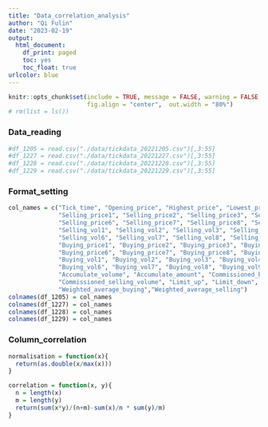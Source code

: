 ```yaml
---
title: "Data_correlation_analysis"
author: "Qi Fulin"
date: "2023-02-19"
output:
  html_document:
    df_print: paged
    toc: yes
    toc_float: true
urlcolor: blue
---
```


```r
knitr::opts_chunk$set(include = TRUE, message = FALSE, warning = FALSE, 
                      fig.align = "center",  out.width = "80%")
# rm(list = ls())
```

### Data_reading

```r
#df_1205 = read.csv("./data/tickdata_20221205.csv")[,3:55]
#df_1227 = read.csv("./data/tickdata_20221227.csv")[,3:55]
#df_1228 = read.csv("./data/tickdata_20221228.csv")[,3:55]
#df_1229 = read.csv("./data/tickdata_20221229.csv")[,3:55]
```

### Format_setting

```r
col_names = c("Tick_time", "Opening_price", "Highest_price", "Lowest_price", "Latest_price",
              "Selling_price1", "Selling_price2", "Selling_price3", "Selling_price4", "Selling_price5",
              "Selling_price6", "Selling_price7", "Selling_price8", "Selling_price9", "Selling_price10",
              "Selling_vol1", "Selling_vol2", "Selling_vol3", "Selling_vol4", "Selling_vol5",
              "Selling_vol6", "Selling_vol7", "Selling_vol8", "Selling_vol9", "Selling_vol10",
              "Buying_price1", "Buying_price2", "Buying_price3", "Buying_price4", "Buying_price5",
              "Buying_price6", "Buying_price7", "Buying_price8", "Buying_price9", "Buying_price10",
              "Buying_vol1", "Buying_vol2", "Buying_vol3", "Buying_vol4", "Buying_vol5",
              "Buying_vol6", "Buying_vol7", "Buying_vol8", "Buying_vol9", "Buying_vol10",
              "Accumulate_volume", "Accumulate_amount", "Commissioned_buying_volume",
              "Commissioned_selling_volume", "Limit_up", "Limit_down", 
              "Weighted_average_buying","Weighted_average_selling")
colnames(df_1205) = col_names
colnames(df_1227) = col_names
colnames(df_1228) = col_names
colnames(df_1229) = col_names
```

### Column_correlation

```r
normalisation = function(x){
  return(as.double(x/max(x)))
}

correlation = function(x, y){
  n = length(x)
  m = length(y)
  return(sum(x*y)/(n+m)-sum(x)/n * sum(y)/m)
}

```



